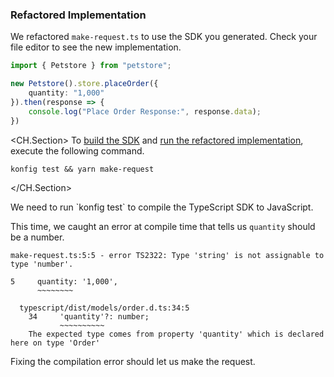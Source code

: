 ### Refactored Implementation

We refactored `make-request.ts` to use the SDK you generated. Check your file
editor to see the new implementation.

```typescript make-request.ts
import { Petstore } from "petstore";

new Petstore().store.placeOrder({
    quantity: "1,000"
}).then(response => {
    console.log("Place Order Response:", response.data);
})
```

<CH.Section>
To [build the SDK](focus://1[1:11]) and [run the refactored implementation](focus://1[16:32]), execute the following command.

```shell Terminal
konfig test && yarn make-request
```
</CH.Section>

<Admonition type="note">
We need to run `konfig test` to compile the TypeScript SDK to JavaScript.
</Admonition>

This time, we caught an error at compile time that tells us `quantity` should be a number.

```shell Terminal
make-request.ts:5:5 - error TS2322: Type 'string' is not assignable to type 'number'.

5     quantity: '1,000',
      ~~~~~~~~

  typescript/dist/models/order.d.ts:34:5
    34     'quantity'?: number;
           ~~~~~~~~~~
    The expected type comes from property 'quantity' which is declared here on type 'Order'
```

Fixing the compilation error should let us make the request.
